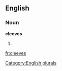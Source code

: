 ==English==

===Noun===
'''cleeves'''

# {{plural of|[[cleeve]]}}

[[Category:English plurals]]

[[fr:cleeves]]